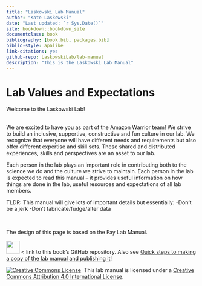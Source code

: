 ```yaml
--- 
title: "Laskowski Lab Manual"
author: "Kate Laskowski"
date: "Last updated: `r Sys.Date()`"
site: bookdown::bookdown_site
documentclass: book
bibliography: [book.bib, packages.bib]
biblio-style: apalike
link-citations: yes
github-repo: LaskowskiLab/lab-manual
description: "This is the Laskowski Lab Manual"
---
```


# Lab Values and Expectations

Welcome to the Laskowski Lab!

<br>
We are excited to have you as part of the Amazon Warrior team! We strive to build an inclusive, supportive, constructive and fun culture in our lab. We recognize that everyone will have different needs and requirements but also offer different expertise and skill sets. These shared and distributed experiences, skills and perspectives are an asset to our lab.

Each person in the lab plays an important role in contributing both to the science we do and the culture we strive to maintain. Each person in the lab is expected to read this manual – it provides useful information on how things are done in the lab, useful resources and expectations of all lab members.

TLDR: This manual will give lots of important details but essentially:
-Don't be a jerk
-Don't fabricate/fudge/alter data

<br>

The design of this page is based on the Fay Lab Manual. 

<a align="left" href="https://github.com/thefaylab/lab-manual/"><img src="https://github.githubassets.com/images/modules/logos_page/GitHub-Mark.png" width="35px"></a> < link to this book's GitHub repository. Also see [Quick steps to making a copy of the lab manual and publishing it](https://github.com/thefaylab/lab-manual/wiki/Quick-steps-to-making-a-copy-of-the-lab-manual-&-publishing-it)!

<a rel='license' href='http://creativecommons.org/licenses/by/4.0/'><img alt='Creative Commons License' style='border-width:0' src='https://i.creativecommons.org/l/by/4.0/88x31.png' /></a>&nbsp;&nbsp;This lab manual is licensed under a <a rel='license' href='http://creativecommons.org/licenses/by/4.0/'>Creative Commons Attribution 4.0 International License</a>.
